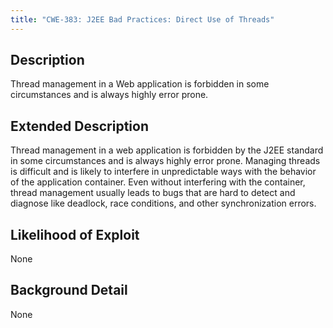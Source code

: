 ```yaml
---
title: "CWE-383: J2EE Bad Practices: Direct Use of Threads"
---
```


## Description
Thread management in a Web application is forbidden in some circumstances and is always highly error prone.

## Extended Description
Thread management in a web application is forbidden by the J2EE standard in some circumstances and is always highly error prone. Managing threads is difficult and is likely to interfere in unpredictable ways with the behavior of the application container. Even without interfering with the container, thread management usually leads to bugs that are hard to detect and diagnose like deadlock, race conditions, and other synchronization errors.

## Likelihood of Exploit
None

## Background Detail
None
        
